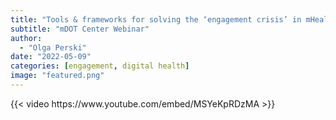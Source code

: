 ```yaml
---
title: "Tools & frameworks for solving the ‘engagement crisis’ in mHealth research & practice"
subtitle: "mDOT Center Webinar"
author:
  - "Olga Perski"
date: "2022-05-09"
categories: [engagement, digital health]
image: "featured.png"
---
```


{{< video https://www.youtube.com/embed/MSYeKpRDzMA >}}

